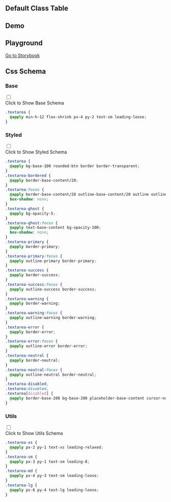 

## Default Class Table
  
<CssTable name="textarea" />
  
## Demo
  
<Demo></Demo>

## Playground
  
[Go to Storybook](https://story.ui.icebreaker.top/?path=/docs/data-entry-textarea--docs)
  
## Css Schema


### Base

<div className="collapse">
<input type="checkbox" /> 
<div class="collapse-title px-0">
<span class="btn">Click to Show Base Schema</span>
</div>
<div class="collapse-content"> 

```css
.textarea {
  @apply min-h-12 flex-shrink px-4 py-2 text-sm leading-loose;
}

```

</div>
</div>



### Styled

<div className="collapse">
<input type="checkbox" /> 
<div class="collapse-title px-0">
<span class="btn">Click to Show Styled Schema</span>
</div>
<div class="collapse-content"> 

```css
.textarea {
  @apply bg-base-100 rounded-btn border border-transparent;
}
.textarea-bordered {
  @apply border-base-content/20;
}
.textarea:focus {
  @apply border-base-content/20 outline-base-content/20 outline outline-2 outline-offset-2;
  box-shadow: none;
}
.textarea-ghost {
  @apply bg-opacity-5;
}
.textarea-ghost:focus {
  @apply text-base-content bg-opacity-100;
  box-shadow: none;
}
.textarea-primary {
  @apply border-primary;
}
.textarea-primary:focus {
  @apply outline-primary border-primary;
}
.textarea-success {
  @apply border-success;
}
.textarea-success:focus {
  @apply outline-success border-success;
}
.textarea-warning {
  @apply border-warning;
}
.textarea-warning:focus {
  @apply outline-warning border-warning;
}
.textarea-error {
  @apply border-error;
}
.textarea-error:focus {
  @apply outline-error border-error;
}
.textarea-neutral {
  @apply border-neutral;
}
.textarea-neutral:focus {
  @apply outline-neutral border-neutral;
}
.textarea-disabled,
.textarea:disabled,
.textarea[disabled] {
  @apply border-base-200 bg-base-200 placeholder-base-content cursor-not-allowed text-opacity-20 placeholder-opacity-20;
}

```

</div>
</div>



### Utils

<div className="collapse">
<input type="checkbox" /> 
<div class="collapse-title px-0">
<span class="btn">Click to Show Utils Schema</span>
</div>
<div class="collapse-content"> 

```css
.textarea-xs {
  @apply px-2 py-1 text-xs leading-relaxed;
}
.textarea-sm {
  @apply px-3 py-1 text-sm leading-8;
}
.textarea-md {
  @apply px-4 py-3 text-sm leading-loose;
}
.textarea-lg {
  @apply px-6 py-4 text-lg leading-loose;
}

```

</div>
</div>



